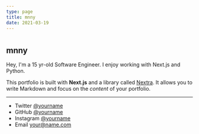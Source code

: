 ```yaml
---
type: page
title: mnny
date: 2021-03-19
---
```


# 

<h2>mnny</h2>	


Hey, I'm a 15 yr-old Software Engineer. I enjoy working with Next.js and Python.

This portfolio is built with **Next.js** and a library called [Nextra](https://nextra.vercel.app/). It allows you to write Markdown and focus on the _content_ of your portfolio.

---

- Twitter [@yourname](https://twitter.com/yourname)
- GitHub [@yourname](https://github.com/yourname)
- Instagram [@yourname](https://instagram.com/yourname)
- Email your@name.com
